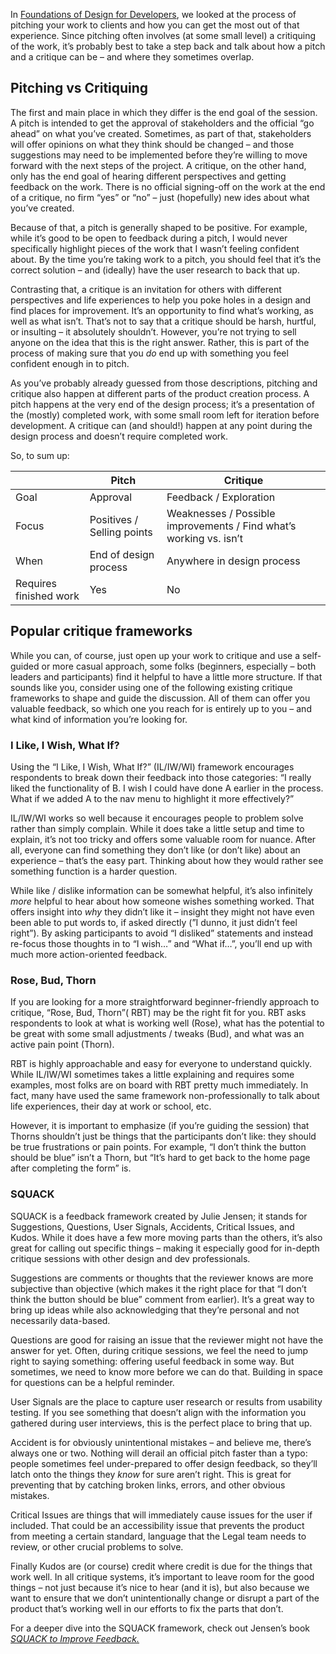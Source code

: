 In [Foundations of Design for Developers](https://www.telerik.com/campaigns/design-story/ebook--foundations-of-design-for-developers), we looked at the process of pitching your work to clients and how you can get the most out of that experience. Since pitching often involves (at some small level) a critiquing of the work, it’s probably best to take a step back and talk about how a pitch and a critique can be – and where they sometimes overlap. 

## Pitching vs Critiquing

The first and main place in which they differ is the end goal of the session. A pitch is intended to get the approval of stakeholders and the official “go ahead” on what you’ve created. Sometimes, as part of that, stakeholders will offer opinions on what they think should be changed – and those suggestions may need to be implemented before they’re willing to move forward with the next steps of the project. A critique, on the other hand, only has the end goal of hearing different perspectives and getting feedback on the work. There is no official signing-off on the work at the end of a critique, no firm “yes” or “no” – just (hopefully) new ides about what you’ve created. 

Because of that, a pitch is generally shaped to be positive. For example, while it’s good to be open to feedback during a pitch, I would never specifically highlight pieces of the work that I wasn’t feeling confident about. By the time you’re taking work to a pitch, you should feel that it’s the correct solution – and (ideally) have the user research to back that up. 

Contrasting that, a critique is an invitation for others with different perspectives and life experiences to help you poke holes in a design and find places for improvement. It’s an opportunity to find what’s working, as well as what isn’t. That’s not to say that a critique should be harsh, hurtful, or insulting – it absolutely shouldn’t. However, you’re not trying to sell anyone on the idea that this is the right answer. Rather, this is part of the process of making sure that you *do* end up with something you feel confident enough in to pitch. 

As you’ve probably already guessed from those descriptions, pitching and critique also happen at different parts of the product creation process. A pitch happens at the very end of the design process; it’s a presentation of the (mostly) completed work, with some small room left for iteration before development. A critique can (and should!) happen at any point during the design process and doesn’t require completed work. 

So, to sum up: 

|  | Pitch | Critique |
| --- | --- | --- |
| Goal | Approval | Feedback / Exploration  |
| Focus | Positives / Selling points | Weaknesses / Possible improvements / Find what’s working vs. isn’t  |
| When | End of design process | Anywhere in design process |
| Requires finished work | Yes | No  |

## Popular critique frameworks

While you can, of course, just open up your work to critique and use a self-guided or more casual approach, some folks (beginners, especially – both leaders and participants) find it helpful to have a little more structure. If that sounds like you, consider using one of the following existing critique frameworks to shape and guide the discussion. All of them can offer you valuable feedback, so which one you reach for is entirely up to you – and what kind of information you’re looking for. 

### I Like, I Wish, What If?

Using the “I Like, I Wish, What If?” (IL/IW/WI) framework encourages respondents to break down their feedback into those categories: “I really liked the functionality of B. I wish I could have done A earlier in the process. What if we added A to the nav menu to highlight it more effectively?” 

IL/IW/WI works so well because it encourages people to problem solve rather than simply complain. While it does take a little setup and time to explain, it’s not too tricky and offers some valuable room for nuance. After all, everyone can find something they don’t like (or don’t like) about an experience – that’s the easy part. Thinking about how they would rather see something function is a harder question. 

While like / dislike information can be somewhat helpful, it’s also infinitely *more* helpful to hear about how someone wishes something worked. That offers insight into *why* they didn’t like it – insight they might not have even been able to put words to, if asked directly (”I dunno, it just didn’t feel right”). By asking participants to avoid “I disliked” statements and instead re-focus those thoughts in to “I wish…” and “What if…”, you’ll end up with much more action-oriented feedback. 

### Rose, Bud, Thorn

If you are looking for a more straightforward beginner-friendly approach to critique, “Rose, Bud, Thorn”( RBT) may be the right fit for you. RBT asks respondents to look at what is working well (Rose), what has the potential to be great with some small adjustments / tweaks (Bud), and what was an active pain point (Thorn). 

RBT is highly approachable and easy for everyone to understand quickly. While IL/IW/WI sometimes takes a little explaining and requires some examples, most folks are on board with RBT pretty much immediately. In fact, many have used the same framework non-professionally to talk about life experiences, their day at work or school, etc. 

However, it is important to emphasize (if you’re guiding the session) that Thorns shouldn’t just be things that the participants don’t like: they should be true frustrations or pain points. For example, “I don’t think the button should be blue” isn’t a Thorn, but “It’s hard to get back to the home page after completing the form” is. 

### SQUACK

SQUACK is a feedback framework created by Julie Jensen; it stands for Suggestions, Questions, User Signals, Accidents, Critical Issues, and Kudos. While it does have a few more moving parts than the others, it’s also great for calling out specific things – making it especially good for in-depth critique sessions with other design and dev professionals. 

Suggestions are comments or thoughts that the reviewer knows are more subjective than objective (which makes it the right place for that “I don’t think the button should be blue” comment from earlier). It’s a great way to bring up ideas while also acknowledging that they’re personal and not necessarily data-based. 

Questions are good for raising an issue that the reviewer might not have the answer for yet. Often, during critique sessions, we feel the need to jump right to saying something: offering useful feedback in some way. But sometimes, we need to know more before we can do that. Building in space for questions can be a helpful reminder. 

User Signals are the place to capture user research or results from usability testing. If you see something that doesn’t align with the information you gathered during user interviews, this is the perfect place to bring that up. 

Accident is for obviously unintentional mistakes – and believe me, there’s always one or two. Nothing will derail an official pitch faster than a typo: people sometimes feel under-prepared to offer design feedback, so they’ll latch onto the things they *know* for sure aren’t right. This is great for preventing that by catching broken links, errors, and other obvious mistakes. 

Critical Issues are things that will immediately cause issues for the user if included. That could be an accessibility issue that prevents the product from meeting a certain standard, language that the Legal team needs to review, or other crucial problems to solve. 

Finally Kudos are (or course) credit where credit is due for the things that work well. In all critique systems, it’s important to leave room for the good things – not just because it’s nice to hear (and it is), but also because we want to ensure that we don’t unintentionally change or disrupt a part of the product that’s working well in our efforts to fix the parts that don’t. 

For a deeper dive into the SQUACK framework, check out Jensen’s book [*SQUACK to Improve Feedback.*](https://bookshop.org/p/books/squack-to-improve-feedback/17746309?ean=9781737204909)